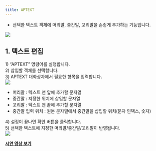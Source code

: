 ```yaml
---
title: APTEXT
---
```



[image1]: ../../../../../assets/images/commands/aptext/image1.png
[image2]: ../../../../../assets/images/commands/aptext/image2.png
[image3]: ../../../../../assets/images/commands/aptext/image3.png

* 선택한 텍스트 객체에 머리말, 중간말, 꼬리말을 손쉽게 추가하는 기능입니다.

![][image1]

## **1\. 텍스트 편집**

1\) “APTEXT” 명령어를 실행합니다.  
2\) 삽입할 객체를 선택합니다.  
3\) APTEXT 대화상자에서 필요한 항목을 입력합니다.  
![][image2]

- 머리말 : 텍스트 맨 앞에 추가할 문자열  
- 중간말 : 지정한 위치에 삽입할 문자열  
- 꼬리말 : 텍스트 맨 끝에 추가할 문자열  
- 중간말 입력 위치 : 원본 문자열에서 중간말을 삽입할 위치(문자 인덱스, 숫자)

4\) 설정이 끝나면 확인 버튼을 클릭합니다.  
5\) 선택한 텍스트에 지정한 머리말/중간말/꼬리말이 반영됩니다.  
![][image3]

[**<Icon name="youtube" class="emoji"/> 시연 영상 보기**](https://youtu.be/EET3S3sJgbo) 
